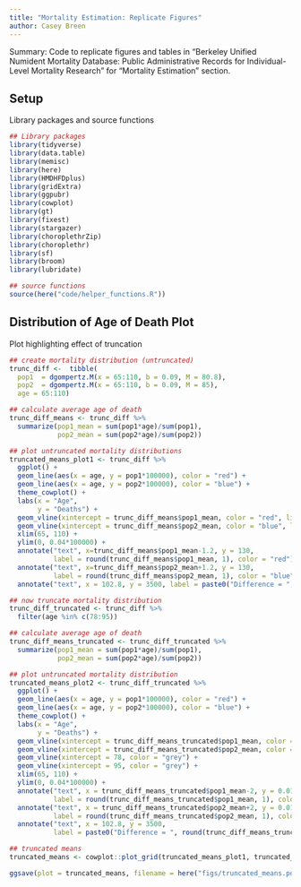 ```yaml
---
title: "Mortality Estimation: Replicate Figures"
author: Casey Breen
---
```


Summary: Code to replicate figures and tables in "Berkeley Unified Numident Mortality Database: Public Administrative Records for Individual-Level Mortality Research" for "Mortality Estimation" section. 

## Setup 

Library packages and source functions 

```r
## Library packages 
library(tidyverse)
library(data.table)
library(memisc)
library(here)
library(HMDHFDplus)
library(gridExtra)
library(ggpubr)
library(cowplot)
library(gt)
library(fixest)
library(stargazer)
library(choroplethrZip)
library(choroplethr)
library(sf)
library(broom)
library(lubridate)

## source functions 
source(here("code/helper_functions.R"))
```

## Distribution of Age of Death Plot 

Plot highlighting effect of truncation 

```r
## create mortality distribution (untruncated)
trunc_diff <-  tibble(
  pop1  = dgompertz.M(x = 65:110, b = 0.09, M = 80.8),
  pop2  = dgompertz.M(x = 65:110, b = 0.09, M = 85),
  age = 65:110)

## calculate average age of death 
trunc_diff_means <- trunc_diff %>% 
  summarize(pop1_mean = sum(pop1*age)/sum(pop1),
            pop2_mean = sum(pop2*age)/sum(pop2))

## plot untruncated mortality distributions 
truncated_means_plot1 <- trunc_diff %>% 
  ggplot() + 
  geom_line(aes(x = age, y = pop1*100000), color = "red") + 
  geom_line(aes(x = age, y = pop2*100000), color = "blue") + 
  theme_cowplot() + 
  labs(x = "Age",
       y = "Deaths") + 
  geom_vline(xintercept = trunc_diff_means$pop1_mean, color = "red", linetype = "dashed") + 
  geom_vline(xintercept = trunc_diff_means$pop2_mean, color = "blue", linetype = "dashed") + 
  xlim(65, 110) + 
  ylim(0, 0.04*100000) + 
  annotate("text", x=trunc_diff_means$pop1_mean-1.2, y = 130, 
           label = round(trunc_diff_means$pop1_mean, 1), color = "red") + 
  annotate("text", x=trunc_diff_means$pop2_mean+1.2, y = 130, 
           label = round(trunc_diff_means$pop2_mean, 1), color = "blue") + 
  annotate("text", x = 102.8, y = 3500, label = paste0("Difference = ", round(trunc_diff_means$pop2_mean - trunc_diff_means$pop1_mean, 1), " years"))

## now truncate mortality distribution 
trunc_diff_truncated <- trunc_diff %>% 
  filter(age %in% c(78:95))

## calculate average age of death 
trunc_diff_means_truncated <- trunc_diff_truncated %>% 
  summarize(pop1_mean = sum(pop1*age)/sum(pop1),
            pop2_mean = sum(pop2*age)/sum(pop2))

## plot untruncated mortality distribution 
truncated_means_plot2 <- trunc_diff_truncated %>% 
  ggplot() + 
  geom_line(aes(x = age, y = pop1*100000), color = "red") + 
  geom_line(aes(x = age, y = pop2*100000), color = "blue") + 
  theme_cowplot() + 
  labs(x = "Age",
       y = "Deaths") + 
  geom_vline(xintercept = trunc_diff_means_truncated$pop1_mean, color = "red", linetype = "dashed") + 
  geom_vline(xintercept = trunc_diff_means_truncated$pop2_mean, color = "blue", linetype = "dashed") + 
  geom_vline(xintercept = 78, color = "grey") + 
  geom_vline(xintercept = 95, color = "grey") + 
  xlim(65, 110) +
  ylim(0, 0.04*100000) + 
  annotate("text", x = trunc_diff_means_truncated$pop1_mean-2, y = 0.013*100000, 
           label = round(trunc_diff_means_truncated$pop1_mean, 1), color = "red") + 
  annotate("text", x = trunc_diff_means_truncated$pop2_mean+2, y = 0.013*100000, 
           label = round(trunc_diff_means_truncated$pop2_mean, 1), color = "blue") + 
  annotate("text", x = 102.8, y = 3500, 
           label = paste0("Difference = ", round(trunc_diff_means_truncated$pop2_mean - trunc_diff_means_truncated$pop1_mean, 1), " years"))

## truncated means 
truncated_means <- cowplot::plot_grid(truncated_means_plot1, truncated_means_plot2, nrow = 2, labels = "auto")

ggsave(plot = truncated_means, filename = here("figs/truncated_means.pdf"), width = 7, height = 6.1)
```




